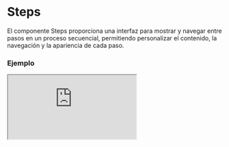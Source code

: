
# Steps

El componente Steps proporciona una interfaz para mostrar y navegar entre pasos en un proceso secuencial, permitiendo personalizar el contenido, la navegación y la apariencia de cada paso.

### Ejemplo

<Iframe src="https://fenextjs-component-storybook.vercel.app/iframe.html?args=&id=steps-steps--index&viewMode=story" />

### Importacion

Para importar el componente Steps, se puede hacer desde fenextjs

```tsx copy
import { Steps } from "fenextjs";
```

### Parametros

| Parametro | Tipo | Requerido | Default | Descripcion |
| --------- | ---- | --------- | ------- | ----------- |
| items | \{ label: ReactNode; icon?: ReactNode; content: ReactNode; status?: 'none' \| 'ok' \| 'error'; \}[] | sí | [] | Los elementos que representan cada paso, incluyendo el contenido, etiqueta, ícono y estado del paso. |
| defaultStep | number | no | 0 | El paso mostrado inicialmente. |
| step | number | no | undefined | Define manualmente el paso mostrado. |
| useArrowKey | boolean | no | true | Indica si se pueden usar las teclas de flecha para navegar entre los pasos. |
| useStep | boolean | no | false | Determina si el componente debe controlar internamente el estado del paso actual. |
| btnPrev | ReactNode | no | "Previous" | Contenido del botón de retroceso. |
| btnNext | ReactNode | no | "Next" | Contenido del botón de avance. |
| disabledBtnPrev | boolean | no | false | Deshabilita el botón de retroceso. |
| disabledBtnNext | boolean | no | false | Deshabilita el botón de avance. |
| onPrev | (step: number) =\> Promise\<void\> \| void | no | undefined | Función que se ejecuta al hacer clic en el botón de retroceso. |
| onNext | (step: number) =\> Promise\<void\> \| void | no | undefined | Función que se ejecuta al hacer clic en el botón de avance. |
| onSetStep | (step: number) =\> void | no | undefined | Función que se ejecuta al establecer un nuevo paso. |
| stepPos | 'top' \| 'left' \| 'right' | no | 'left' | Posición de la lista de pasos. |
| showCurrentStepNStep | boolean | no | false | Muestra el paso actual junto al total de pasos. |
| useDogs | boolean | no | false | Indica si se debe utilizar un comportamiento especial (documentación adicional requerida). |
| className | string | no | "" | Clase CSS para el contenedor del componente. |
| classNameContentSteps | string | no | "" | Clase CSS para el contenedor de los pasos. |
| classNameListSteps | string | no | "" | Clase CSS para la lista de pasos. |
| classNameContentItems | string | no | "" | Clase CSS para los elementos de contenido. |
| classNameStep | string | no | "" | Clase CSS para cada paso. |
| classNameStepActive | string | no | "" | Clase CSS para el paso activo. |
| classNameItem | string | no | "" | Clase CSS para cada ítem. |
| classNameItemActive | string | no | "" | Clase CSS para el ítem activo. |
| classNameStepCircle | string | no | "" | Clase CSS para el círculo del paso. |
| classNameStepLabel | string | no | "" | Clase CSS para la etiqueta del paso. |
| classNameContentBtn | string | no | "" | Clase CSS para el contenedor de los botones de navegación. |
| classNameBtn | string | no | "" | Clase CSS para los botones de navegación. |
| classNameBtnNext | string | no | "" | Clase CSS para el botón de avance. |
| classNameBtnPrev | string | no | "" | Clase CSS para el botón de retroceso. |
| forceShowBtnPrev | boolean | no | false | Fuerza la visibilidad del botón de retroceso. |
| forceShowBtnNext | boolean | no | false | Fuerza la visibilidad del botón de avance. |

### Storybook

Para ver el storybook del componente lo puede hacer con este [link](https://fenextjs-component-storybook.vercel.app/?path=/story/steps-steps--index)

### Usos

- Ejemplo básico

```tsx copy
<Steps items={[{ label: "Paso 1", content: <div>Contenido del Paso 1</div> }]} />
```

- Ejemplo con pasos personalizados

```tsx copy
<Steps items={[{ label: "Inicio", content: <div>Contenido Inicio</div> }, { label: "Fin", content: <div>Contenido Fin</div> }]} stepPos="top" />
```

- Con botones deshabilitados

```tsx copy
<Steps disabledBtnPrev={true} disabledBtnNext={true} />
```

